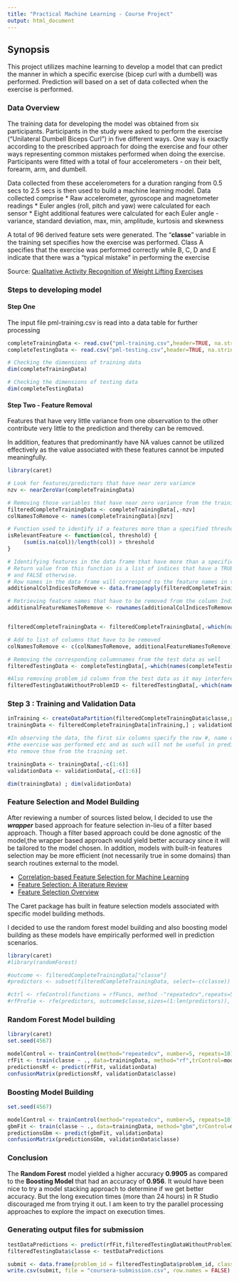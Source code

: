 ```yaml
---
title: "Practical Machine Learning - Course Project"
output: html_document
---
```

## Synopsis
This project utilizes machine learning to develop a model that can predict the manner in which a specific exercise (bicep curl with a dumbell) was performed. Prediction will based on a set of data collected when the exercise is performed.  

### Data Overview
  
The training data for developing the model was obtained from six participants. Participants in the study were asked to perform the exercise ("Unilateral Dumbell Biceps Curl") in five different ways. One way is exactly according to the prescribed approach for doing the exercise and four other ways representing common mistakes performed when doing the exercise. Participants were fitted with a total of four accelerometers - on their belt, forearm, arm, and dumbell. 

Data collected from these accelerometers for a duration ranging from 0.5 secs to 2.5 secs is then used to build a machine learning model. Data collected comprise 
* Raw accelerometer, gyroscope and magnetometer readings
* Euler angles (roll, pitch and yaw) were calculated for each sensor
* Eight additional features were calculated for each Euler angle - 
    variance, standard deviation, max, min, 
    amplitude, kurtosis and skewness 

A total of 96 derived feature sets were generated. The "**classe**" variable in the training set specifies how the exercise was performed. Class A specifies that the exercise was performed correctly while B, C, D and E indicate that there was a "typical
mistake" in performing the exercise

Source: [Qualitative Activity Recognition of Weight Lifting Exercises][1]



### Steps to developing model

#### Step One
The input file pml-training.csv is read into a data table for further processing

```r
completeTrainingData <- read.csv("pml-training.csv",header=TRUE, na.strings=c("NA","#DIV/0!"), stringsAsFactors=TRUE)
completeTestingData <- read.csv("pml-testing.csv",header=TRUE, na.strings=c("NA","#DIV/0!"), stringsAsFactors=TRUE)

# Checking the dimensions of training data
dim(completeTrainingData)

# Checking the dimensions of testing data
dim(completeTestingData)

```

#### Step Two - Feature Removal
Features that have very little variance from one observation to the other contribute
very little to the prediction and thereby can be removed.

In addition, features that predominantly have NA values cannot be utilized effectively
as the value associated with these features cannot be imputed meaningfully.

```r
library(caret)

# Look for features/predictors that have near zero variance
nzv <- nearZeroVar(completeTrainingData)

# Removing those variables that have near zero variance from the training data
filteredCompleteTrainingData <- completeTrainingData[,-nzv]
colNamesToRemove <- names(completeTrainingData)[nzv]

# Function used to identify if a features more than a specified threshold of the values as NA
isRelevantFeature <- function(col, threshold) {
     (sum(is.na(col))/length(col)) > threshold
}

# Identifying features in the data frame that have more than a specified threshold of NAs as values
# Return value from this function is a list of indices that have a TRUE if more than 70% of values are NA
# and FALSE otherwise.
# Row names in the data frame will correspond to the feature names in the original data frame. 
additionalColIndicesToRemove <- data.frame(apply(filteredCompleteTrainingData, 2, isRelevantFeature, 0.7))

# Retrieving feature names that have to be removed from the column Indices that don't meet the threshold
additionalFeatureNamesToRemove <- rownames(additionalColIndicesToRemove)[which(additionalColIndicesToRemove[,1])]


filteredCompleteTrainingData <- filteredCompleteTrainingData[,-which(names(filteredCompleteTrainingData) %in% additionalFeatureNamesToRemove)]

# Add to list of columns that have to be removed
colNamesToRemove <- c(colNamesToRemove, additionalFeatureNamesToRemove)

# Removing the corresponding columnnames from the test data as well
filteredTestingData <- completeTestingData[,-which(names(completeTestingData) %in% colNamesToRemove)]

#Also removing problem_id column from the test data as it may interfere with prediction
filteredTestingDataWithoutProblemID <- filteredTestingData[,-which(names(filteredTestingData) %in% c("problem_id"))]

```
### Step 3 : Training and Validation Data
```r
inTraining <- createDataPartition(filteredCompleteTrainingData$classe,p=0.7,list=FALSE)
trainingData <- filteredCompleteTrainingData[inTraining,] ; validationData <- filteredCompleteTrainingData[-inTraining,]

#In observing the data, the first six columns specify the row #, name of the person, time when
#the exercise was performed etc and as such will not be useful in predictions. So, I decided
#to remove thse from the training set.

trainingData <- trainingData[,-c(1:6)]
validationData <- validationData[,-c(1:6)]

dim(trainingData) ; dim(validationData)

```


### Feature Selection and Model Building

After reviewing a number of sources listed below, I decided to use the 
_**wrapper**_ based approach for feature selection in-lieu of a filter based 
approach. Though a filter based approach could be done agnostic of the 
model,the wrapper based approach would yield better accuracy since it 
will be tailored to the model chosen. In addition, models with built-in 
features selection may be more efficient (not necessarily true in some 
domains) than search routines external to the model. 

* [Correlation-based Feature Selection for Machine Learning][2]  
* [Feature Selection: A literature Review][3] 
* [Feature Selection Overview][4] 

The Caret package has built in feature selection models associated with
specific model building methods. 

I decided to use the random forest model building and also boosting model 
building as these models have empirically performed well in prediction scenarios.

```r
library(caret)
#library(randomForest)

#outcome <- filteredCompleteTrainingData["classe"]
#predictors <- subset(filteredCompleteTrainingData, select=-c(classe))

#ctrl <- rfeControl(functions = rfFuncs, method -"repeatedcv",repeats=5, verbose=FALSE)
#rfProfie <- rfe(predictors, outcome$classe,sizes=(1:len(predictors)), rfeControl=ctrl)

```
### Random Forest Model building

```r
library(caret)
set.seed(4567)

modelControl <- trainControl(method="repeatedcv", number=5, repeats=10)
rfFit <- train(classe ~ ., data=trainingData, method="rf",trControl=modelControl,verbose=FALSE)
predictionsRf <- predict(rfFit, validationData)
confusionMatrix(predictionsRf, validationData$classe)

```
### Boosting Model Building
```r
set.seed(4567)

modelControl <- trainControl(method="repeatedcv", number=5, repeats=10)
gbmFit <- train(classe ~ ., data=trainingData, method="gbm",trControl=modelControl,verbose=FALSE)
predictionsGbm <- predict(gbmFit, validationData)
confusionMatrix(predictionsGbm, validationData$classe)

```
### Conclusion
The **Random Forest** model yielded a higher accuracy **0.9905** as compared to the **Boosting Model** that had an accuracy of **0.956**. It would have been nice to try a model stacking approach to determine if we get better accuracy. But the long execution times (more than 24 hours) in R Studio discouraged me from trying it out. I am keen to try the parallel processing approaches to explore the impact on execution times.

### Generating output files for submission

```r
testDataPredictions <- predict(rfFit,filteredTestingDataWithoutProblemID)
filteredTestingData$classe <- testDataPredictions

submit <- data.frame(problem_id = filteredTestingData$problem_id, classe = testDataPredictions)
write.csv(submit, file = "coursera-submission.csv", row.names = FALSE)

```

[1]:http://groupware.les.inf.puc-rio.br/public/papers/2013.Velloso.QAR-WLE.pdf
[2]:http://www.cs.waikato.ac.nz/~mhall/thesis.pdf
[3]:http://www.smartcr.org/view/download.php?filename=smartcr_vol4no3p7.pdf
[4]:http://topepo.github.io/caret/featureselection.html

